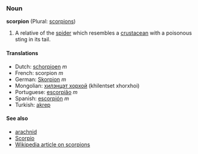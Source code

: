 ===Noun===
'''scorpion''' (Plural: [[scorpions]])

#A relative of the [[spider]] which resembles a [[crustacean]] with a poisonous sting in its tail.

====Translations====
*Dutch: [[schorpioen]] ''m''
*French: scorpion ''m''
*German: [[Skorpion]] ''m''
*Mongolian: [[хилэнцэт хорхой]] (khilentset xhorxhoi)
*Portuguese: [[escorpião]] ''m''
*Spanish: [[escorpión]] ''m''
*Turkish: [[akrep]]

====See also====
*[[arachnid]]
*[[Scorpio]]
*[[w:Scorpion|Wikipedia article on scorpions]]